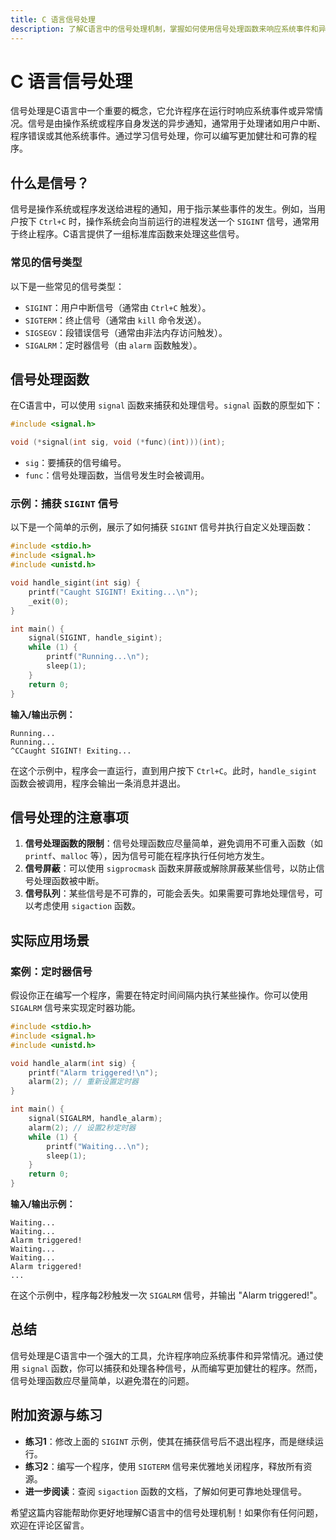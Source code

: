 ```yaml
---
title: C 语言信号处理
description: 了解C语言中的信号处理机制，掌握如何使用信号处理函数来响应系统事件和异常情况。
---
```


# C 语言信号处理

信号处理是C语言中一个重要的概念，它允许程序在运行时响应系统事件或异常情况。信号是由操作系统或程序自身发送的异步通知，通常用于处理诸如用户中断、程序错误或其他系统事件。通过学习信号处理，你可以编写更加健壮和可靠的程序。

## 什么是信号？

信号是操作系统或程序发送给进程的通知，用于指示某些事件的发生。例如，当用户按下 `Ctrl+C` 时，操作系统会向当前运行的进程发送一个 `SIGINT` 信号，通常用于终止程序。C语言提供了一组标准库函数来处理这些信号。

### 常见的信号类型

以下是一些常见的信号类型：

- `SIGINT`：用户中断信号（通常由 `Ctrl+C` 触发）。
- `SIGTERM`：终止信号（通常由 `kill` 命令发送）。
- `SIGSEGV`：段错误信号（通常由非法内存访问触发）。
- `SIGALRM`：定时器信号（由 `alarm` 函数触发）。

## 信号处理函数

在C语言中，可以使用 `signal` 函数来捕获和处理信号。`signal` 函数的原型如下：

```c
#include <signal.h>

void (*signal(int sig, void (*func)(int)))(int);
```

- `sig`：要捕获的信号编号。
- `func`：信号处理函数，当信号发生时会被调用。

### 示例：捕获 `SIGINT` 信号

以下是一个简单的示例，展示了如何捕获 `SIGINT` 信号并执行自定义处理函数：

```c
#include <stdio.h>
#include <signal.h>
#include <unistd.h>

void handle_sigint(int sig) {
    printf("Caught SIGINT! Exiting...\n");
    _exit(0);
}

int main() {
    signal(SIGINT, handle_sigint);
    while (1) {
        printf("Running...\n");
        sleep(1);
    }
    return 0;
}
```

**输入/输出示例：**

```
Running...
Running...
^CCaught SIGINT! Exiting...
```

在这个示例中，程序会一直运行，直到用户按下 `Ctrl+C`。此时，`handle_sigint` 函数会被调用，程序会输出一条消息并退出。

## 信号处理的注意事项

1. **信号处理函数的限制**：信号处理函数应尽量简单，避免调用不可重入函数（如 `printf`、`malloc` 等），因为信号可能在程序执行任何地方发生。
2. **信号屏蔽**：可以使用 `sigprocmask` 函数来屏蔽或解除屏蔽某些信号，以防止信号处理函数被中断。
3. **信号队列**：某些信号是不可靠的，可能会丢失。如果需要可靠地处理信号，可以考虑使用 `sigaction` 函数。

## 实际应用场景

### 案例：定时器信号

假设你正在编写一个程序，需要在特定时间间隔内执行某些操作。你可以使用 `SIGALRM` 信号来实现定时器功能。

```c
#include <stdio.h>
#include <signal.h>
#include <unistd.h>

void handle_alarm(int sig) {
    printf("Alarm triggered!\n");
    alarm(2); // 重新设置定时器
}

int main() {
    signal(SIGALRM, handle_alarm);
    alarm(2); // 设置2秒定时器
    while (1) {
        printf("Waiting...\n");
        sleep(1);
    }
    return 0;
}
```

**输入/输出示例：**

```
Waiting...
Waiting...
Alarm triggered!
Waiting...
Waiting...
Alarm triggered!
...
```

在这个示例中，程序每2秒触发一次 `SIGALRM` 信号，并输出 "Alarm triggered!"。

## 总结

信号处理是C语言中一个强大的工具，允许程序响应系统事件和异常情况。通过使用 `signal` 函数，你可以捕获和处理各种信号，从而编写更加健壮的程序。然而，信号处理函数应尽量简单，以避免潜在的问题。

## 附加资源与练习

- **练习1**：修改上面的 `SIGINT` 示例，使其在捕获信号后不退出程序，而是继续运行。
- **练习2**：编写一个程序，使用 `SIGTERM` 信号来优雅地关闭程序，释放所有资源。
- **进一步阅读**：查阅 `sigaction` 函数的文档，了解如何更可靠地处理信号。

希望这篇内容能帮助你更好地理解C语言中的信号处理机制！如果你有任何问题，欢迎在评论区留言。